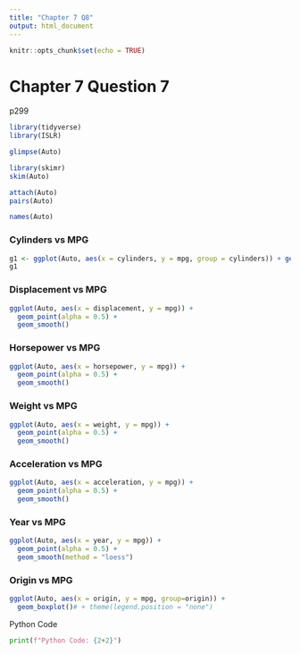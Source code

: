```yaml
---
title: "Chapter 7 Q8"
output: html_document
---
```


```r
knitr::opts_chunk$set(echo = TRUE)
```

# Chapter 7 Question 7

p299

```r
library(tidyverse) 
library(ISLR)
```

```r
glimpse(Auto)
```

```r
library(skimr)
skim(Auto)
```


```r
attach(Auto) 
pairs(Auto)
```

```r
names(Auto)
```

### Cylinders vs MPG
```r
g1 <- ggplot(Auto, aes(x = cylinders, y = mpg, group = cylinders)) + geom_boxplot() + theme(legend.position = "none")
g1
```

### Displacement vs MPG
```r
ggplot(Auto, aes(x = displacement, y = mpg)) +
  geom_point(alpha = 0.5) +
  geom_smooth()
```

### Horsepower vs MPG

```r
ggplot(Auto, aes(x = horsepower, y = mpg)) +
  geom_point(alpha = 0.5) +
  geom_smooth()
```

### Weight vs MPG

```r
ggplot(Auto, aes(x = weight, y = mpg)) +
  geom_point(alpha = 0.5) +
  geom_smooth()
```


### Acceleration vs MPG

```r
ggplot(Auto, aes(x = acceleration, y = mpg)) +
  geom_point(alpha = 0.5) +
  geom_smooth()
```

### Year vs MPG

```r
ggplot(Auto, aes(x = year, y = mpg)) +
  geom_point(alpha = 0.5) +
  geom_smooth(method = "loess")
```

### Origin vs MPG

```r
ggplot(Auto, aes(x = origin, y = mpg, group=origin)) +
  geom_boxplot()# + theme(legend.position = "none")
```

Python Code
```python
print(f"Python Code: {2+2}")
```

